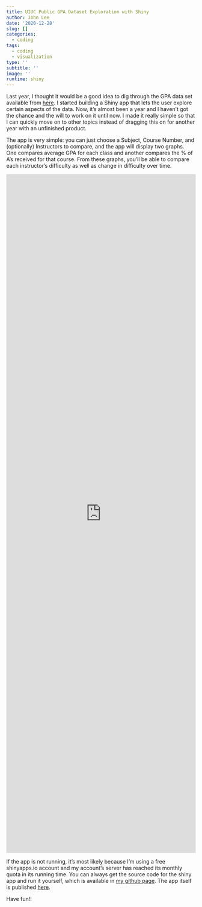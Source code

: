 ```yaml
---
title: UIUC Public GPA Dataset Exploration with Shiny
author: John Lee
date: '2020-12-28'
slug: []
categories:
  - coding
tags:
  - coding
  - visualization
type: ''
subtitle: ''
image: ''
runtime: shiny
---
```


Last year, I thought it would be a good idea to dig through the GPA data set available from [here](https://github.com/wadefagen/datasets/tree/master/gpa). I started building a Shiny app that lets the user explore certain aspects of the data. Now, it's almost been a year and I haven't got the chance and the will to work on it until now. I made it really simple so that I can quickly move on to other topics instead of dragging this on for another year with an unfinished product. 

The app is very simple: you can just choose a Subject, Course Number, and (optionally) Instructors to compare, and the app will display two graphs. One compares average GPA for each class and another compares the % of A's received for that course. From these graphs, you'll be able to compare each instructor's difficulty as well as change in difficulty over time.

<iframe height="1800" width="100%" frameborder="no" src="https://theghks2.shinyapps.io/gpa_explore/"> </iframe>

If the app is not running, it's most likely because I'm using a free shinyapps.io account and my account's server has reached its monthly quota in its running time. You can always get the source code for the shiny app and run it yourself, which is available in [my github page](https://github.com/johnswanlee/UIUC-GPA-Exploration-Shiny-App). The app itself is published [here](https://theghks2.shinyapps.io/gpa_explore/).

Have fun!!